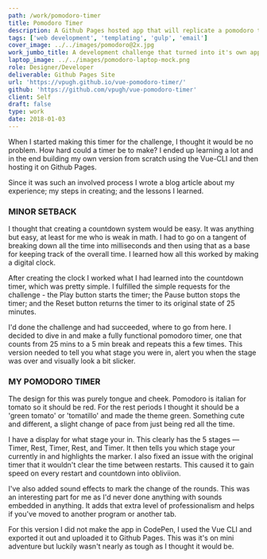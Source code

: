 ```yaml
---
path: /work/pomodoro-timer
title: Pomodoro Timer
description: A Github Pages hosted app that will replicate a pomodoro timer, in a more playful manner. Started off as a code challenge and then took some design liberties and used Vue to bring it to life.
tags: ['web development', 'templating', 'gulp', 'email']
cover_image: ../../images/pomodoro@2x.jpg
work_jumbo_title: A development challenge that turned into it's own app
laptop_image: ../../images/pomodoro-laptop-mock.png
role: Designer/Developer
deliverable: Github Pages Site
url: 'https://vpugh.github.io/vue-pomodoro-timer/'
github: 'https://github.com/vpugh/vue-pomodoro-timer'
client: Self
draft: false
type: work
date: 2018-01-03
---
```


When I started making this timer for the challenge, I thought it would be no problem. How hard could a timer be to make? I ended up learning a lot and in the end building my own version from scratch using the Vue-CLI and then hosting it on Github Pages.

Since it was such an involved process I wrote a blog article about my experience; my steps in creating; and the lessons I learned.

### MINOR SETBACK

I thought that creating a countdown system would be easy. It was anything but easy, at least for me who is weak in math. I had to go on a tangent of breaking down all the time into milliseconds and then using that as a base for keeping track of the overall time. I learned how all this worked by making a digital clock.

After creating the clock I worked what I had learned into the countdown timer, which was pretty simple. I fulfilled the simple requests for the challenge - the Play button starts the timer; the Pause button stops the timer; and the Reset button returns the timer to its original state of 25 minutes.

I'd done the challenge and had succeeded, where to go from here. I decided to dive in and make a fully functional pomodoro timer, one that counts from 25 mins to a 5 min break and repeats this a few times. This version needed to tell you what stage you were in, alert you when the stage was over and visually look a bit slicker.

### MY POMODORO TIMER

The design for this was purely tongue and cheek. Pomodoro is italian for tomato so it should be red. For the rest periods I thought it should be a 'green tomato' or 'tomatillo' and made the theme green. Something cute and different, a slight change of pace from just being red all the time.

I have a display for what stage your in. This clearly has the 5 stages — Timer, Rest, Timer, Rest, and Timer. It then tells you which stage your currently in and highlights the marker. I also fixed an issue with the original timer that it wouldn't clear the time between restarts. This caused it to gain speed on every restart and countdown into obliviion.

I've also added sound effects to mark the change of the rounds. This was an interesting part for me as I'd never done anything with sounds embedded in anything. It adds that extra level of professionalism and helps if you've moved to another program or another tab.

For this version I did not make the app in CodePen, I used the Vue CLI and exported it out and uploaded it to Github Pages. This was it's on mini adventure but luckily wasn't nearly as tough as I thought it would be.

